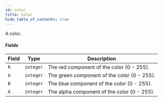 ```yaml
---
id: color
title: Color
hide_table_of_contents: true
---
```


A color.

#### Fields
| Field | Type | Description |
| :---- | :--: | ----------- |
| `R` | `integer` | The red component of the color (0 - 255). |
| `G` | `integer` | The green component of the color (0 - 255). |
| `B` | `integer` | The blue component of the color (0 - 255). |
| `A` | `integer` | The alpha component of the color (0 - 255). |